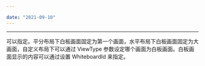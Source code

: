 ```yaml
---

date: "2021-09-10"
---
```


<Title>混流录制指定画面我们可以指定老师端或学生端的共享 PPT 吗？</Title>


---

可以指定。平分布局下白板画面固定为第一个画面，水平布局下白板画面固定为大画面，自定义布局下可以通过 ViewType 参数设定哪个画面为白板画面。白板画面显示的内容可以通过设置 WhiteboardId 来指定。